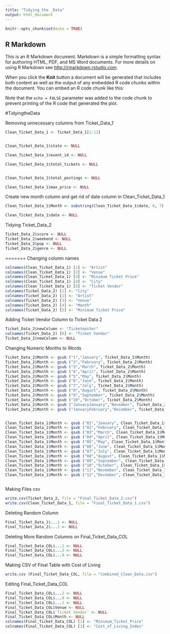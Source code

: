 ```yaml
---
title: "Tidying_the _Data"
output: html_document
---
```


```r
knitr::opts_chunk$set(echo = TRUE)
```

## R Markdown

This is an R Markdown document. Markdown is a simple formatting syntax for authoring HTML, PDF, and MS Word documents. For more details on using R Markdown see <http://rmarkdown.rstudio.com>.

When you click the **Knit** button a document will be generated that includes both content as well as the output of any embedded R code chunks within the document. You can embed an R code chunk like this:


Note that the `echo = FALSE` parameter was added to the code chunk to prevent printing of the R code that generated the plot.

#TidyingtheData

Removing unnecessary columns from Ticket_Data_1

```r


Clean_Ticket_Data_1 <- Ticket_Data_1[1:11]


Clean_Ticket_Data_1$state <- NULL

Clean_Ticket_Data_1$event_id <- NULL

Clean_Ticket_Data_1$total_tickets <- NULL


Clean_Ticket_Data_1$total_postings <- NULL

Clean_Ticket_Data_1$max_price <- NULL

```

Create new month column and get rid of date column in Clean_Ticket_Data_1

```r
Clean_Ticket_Data_1$Month <- substring(Clean_Ticket_Data_1$date, 6, 7)

Clean_Ticket_Data_1$date <- NULL

```

Tidying Ticket_Data_2

```r
Ticket_Data_2$score <- NULL
Ticket_Data_2$weekend <- NULL
Ticket_Data_2$pop <- NULL
Ticket_Data_2$genre <- NULL

```

=======
Changing column names

```r
colnames(Clean_Ticket_Data_1) [1] <- "Artist"
colnames(Clean_Ticket_Data_1) [2] <- "Venue"
colnames(Clean_Ticket_Data_1) [3] <- "Minimum Ticket Price"
colnames(Clean_Ticket_Data_1) [4] <- "City"
colnames(Clean_Ticket_Data_1) [5] <- "Ticket Vendor"
colnames(Ticket_Data_2) [1] <- "City"
colnames(Ticket_Data_2) [2] <- "Artist"
colnames(Ticket_Data_2) [3] <- "Venue"
colnames(Ticket_Data_2) [4] <- "Month"
colnames(Ticket_Data_2) [5] <- "Minimum Ticket Price"
```

Adding Ticket Vendor Column to Ticket Data 2

```r
Ticket_Data_2$newColumn <- "Ticketmaster"
colnames(Ticket_Data_2) [6] <- "Ticket Vendor"
Ticket_Data_2$newColumn <- NULL
```

Changing Numeric Months to Words
```r


Ticket_Data_2$Month <- gsub ("1","January", Ticket_Data_2$Month)
Ticket_Data_2$Month <- gsub ("2","February", Ticket_Data_2$Month)
Ticket_Data_2$Month <- gsub ("3","March", Ticket_Data_2$Month)
Ticket_Data_2$Month <- gsub ("4","April", Ticket_Data_2$Month)
Ticket_Data_2$Month <- gsub ("5","May", Ticket_Data_2$Month)
Ticket_Data_2$Month <- gsub ("6","June", Ticket_Data_2$Month)
Ticket_Data_2$Month <- gsub ("7","July", Ticket_Data_2$Month)
Ticket_Data_2$Month <- gsub ("8","August", Ticket_Data_2$Month)
Ticket_Data_2$Month <- gsub ("9","September", Ticket_Data_2$Month)
Ticket_Data_2$Month <- gsub ("10","October", Ticket_Data_2$Month)
Ticket_Data_2$Month <- gsub ("JanuaryJanuary","November", Ticket_Data_2$Month)
Ticket_Data_2$Month <- gsub ("JanuaryFebruary","December", Ticket_Data_2$Month)


Clean_Ticket_Data_1$Month <- gsub ("01","January", Clean_Ticket_Data_1$Month)
Clean_Ticket_Data_1$Month <- gsub ("02","February", Clean_Ticket_Data_1$Month)
Clean_Ticket_Data_1$Month <- gsub ("03","March", Clean_Ticket_Data_1$Month)
Clean_Ticket_Data_1$Month <- gsub ("04","April", Clean_Ticket_Data_1$Month)
Clean_Ticket_Data_1$Month <- gsub ("05","May", Clean_Ticket_Data_1$Month)
Clean_Ticket_Data_1$Month <- gsub ("06","June", Clean_Ticket_Data_1$Month)
Clean_Ticket_Data_1$Month <- gsub ("07","July", Clean_Ticket_Data_1$Month)
Clean_Ticket_Data_1$Month <- gsub ("08","August", Clean_Ticket_Data_1$Month)
Clean_Ticket_Data_1$Month <- gsub ("09","September", Clean_Ticket_Data_1$Month)
Clean_Ticket_Data_1$Month <- gsub ("10","October", Clean_Ticket_Data_1$Month)
Clean_Ticket_Data_1$Month <- gsub ("11","November", Clean_Ticket_Data_1$Month)
Clean_Ticket_Data_1$Month <- gsub ("12","December", Clean_Ticket_Data_1$Month)



```

Making Files csv

```r
write.csv(Ticket_Data_2, file = "Final_Ticket_Data_2.csv")
write.csv(Clean_Ticket_Data_1, file = "Final_Ticket_Data_1.csv")
```

Deleting Random Column

```r
Final_Ticket_Data_1$...1 <- NULL
Final_Ticket_Data_2$...1 <- NULL
```

Deleting More Random Columns on Final_Ticket_Data_COL

```r
Final_Ticket_Data_COL$...1 <- NULL
Final_Ticket_Data_COL$...2 <- NULL
Final_Ticket_Data_COL$...9 <- NULL
```

Making CSV of Final Table with Cost of Living

```r
write.csv (Final_Ticket_Data_COL, file = "Combined_Clean_Data.csv")
```

Editing Final_Ticket_Data_COL
```r
Final_Ticket_Data_COL$...2 <- NULL
Final_Ticket_Data_COL$...9 <- NULL
Final_Ticket_Data_COL$...1 <- NULL
Final_Ticket_Data_COL$Venue <- NULL
Final_Ticket_Data_COL$`Ticket Vendor` <- NULL
Final_Ticket_Data_COL$Month <- NULL
colnames(Final_Ticket_Data_COL) [1] <- "Minimum_Ticket_Price"
colnames(Final_Ticket_Data_COL) [3] <- "Cost_of_Living_Index"
```

